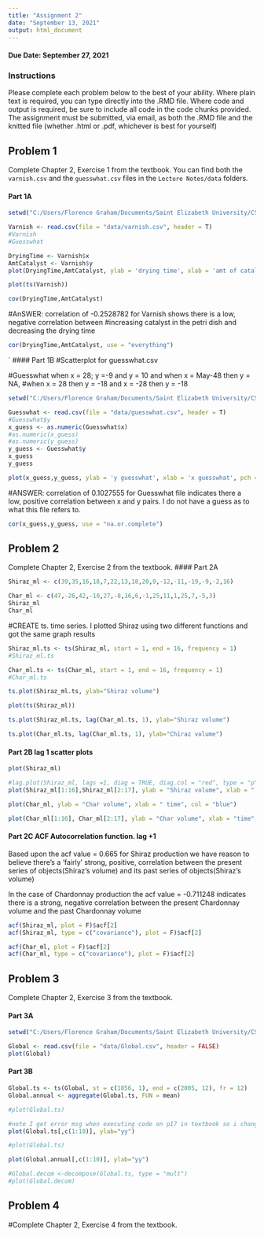```yaml
---
title: "Assignment 2"
date: "September 13, 2021"
output: html_document
---
```

#### Due Date: September 27, 2021

### Instructions
Please complete each problem below to the best of your ability. Where plain text is required, you can type directly into the .RMD file. Where code and output is required, be sure to include all code in the code chunks provided. The assignment must be submitted, via email, as both the .RMD file and the knitted file (whether .html or .pdf, whichever is best for yourself)

## Problem 1
Complete Chapter 2, Exercise 1 from the textbook. You can find both the `varnish.csv` and the `guesswhat.csv` files in the `Lecture Notes/data` folders.

#### Part 1A
```r
setwd("C:/Users/Florence Graham/Documents/Saint Elizabeth University/CS637 Time Series and Forecasting/CS-637-Time-Series-and-Forecasting-/Lecture Notes")

Varnish <- read.csv(file = "data/varnish.csv", header = T)
#Varnish 
#Guesswhat
```
```r
DryingTime <- Varnish$x
AmtCatalyst <- Varnish$y
plot(DryingTime,AmtCatalyst, ylab = 'drying time', xlab = 'amt of catalyst', pch = 1, col = 'red')
```
```r
plot(ts(Varnish))
```


```r
cov(DryingTime,AmtCatalyst)
```
#AnSWER: correlation of -0.2528782 for Varnish shows there is a low, negative correlation between #increasing catalyst in the petri dish and decreasing the drying time

```r
cor(DryingTime,AmtCatalyst, use = "everything")
```
`
#### Part 1B
#Scatterplot for guesswhat.csv

#Guesswhat when x = 28; y =-9 and y = 10 and when x = May-48 then y = NA,
#when x = 28 then y = -18 and x = -28 then y = -18

```r
setwd("C:/Users/Florence Graham/Documents/Saint Elizabeth University/CS637 Time Series and Forecasting/CS-637-Time-Series-and-Forecasting-/Lecture Notes")

Guesswhat <- read.csv(file = "data/guesswhat.csv", header = T)
#Guesswhat$y
x_guess <- as.numeric(Guesswhat$x)
#as.numeric(x_guess)
#as.numeric(y_guess)
y_guess <- Guesswhat$y
x_guess
y_guess

```
```r
plot(x_guess,y_guess, ylab = 'y guesswhat', xlab = 'x guesswhat', pch = 1, col = 'blue')
```
#ANSWER: correlation of 0.1027555 for Guesswhat file indicates there a low, positive correlation between x and y pairs.
I do not have a guess as to what this file refers to.
```r
cor(x_guess,y_guess, use = "na.or.complete")
```
## Problem 2
Complete Chapter 2, Exercise 2 from the textbook.
#### Part 2A
```r
Shiraz_ml <- c(39,35,16,18,7,22,13,18,20,9,-12,-11,-19,-9,-2,16)

Char_ml <- c(47,-26,42,-10,27,-8,16,6,-1,25,11,1,25,7,-5,3)
Shiraz_ml
Char_ml
```
#CREATE ts. time series. I plotted Shiraz using two different functions and got the same graph results
```r
Shiraz_ml.ts <- ts(Shiraz_ml, start = 1, end = 16, frequency = 1)
#Shiraz_ml.ts
```
```r
Char_ml.ts <- ts(Char_ml, start = 1, end = 16, frequency = 1)
#Char_ml.ts
```
```r
ts.plot(Shiraz_ml.ts, ylab="Shiraz volume")
```
```r
plot(ts(Shiraz_ml))
```
```r
ts.plot(Shiraz_ml.ts, lag(Char_ml.ts, 1), ylab="Shiraz volume")
```
```r
ts.plot(Char_ml.ts, lag(Char_ml.ts, 1), ylab="Chiraz volume")
```
#### Part 2B lag 1 scatter plots

```r
plot(Shiraz_ml)
```
```r
#lag.plot(Shiraz_ml, lags =1, diag = TRUE, diag.col = "red", type = "p")
plot(Shiraz_ml[1:16],Shiraz_ml[2:17], ylab = "Shiraz volume", xlab = " time", col = "red")
```
```r
plot(Char_ml, ylab = "Char volume", xlab = " time", col = "blue")
```
```r
plot(Char_ml[1:16], Char_ml[2:17], ylab = "Char volume", xlab = "time", col = "green")
```

#### Part 2C ACF Autocorrelation function. lag +1 
Based upon the acf value = 0.665 for Shiraz production
we have reason to believe there's a 'fairly' strong, positive, correlation between the present series of objects(Shiraz's volume) and its past series of objects(Shiraz's volume)  

In the case of Chardonnay production the acf value = -0.711248 indicates there is a strong, negative correlation between the present Chardonnay volume and the past Chardonnay volume
```r
acf(Shiraz_ml, plot = F)$acf[2]
acf(Shiraz_ml, type = c("covariance"), plot = F)$acf[2]

```
```r
acf(Char_ml, plot = F)$acf[2]
acf(Char_ml, type = c("covariance"), plot = F)$acf[2]
```

## Problem 3
Complete Chapter 2, Exercise 3 from the textbook.

#### Part 3A
```r
setwd("C:/Users/Florence Graham/Documents/Saint Elizabeth University/CS637 Time Series and Forecasting/CS-637-Time-Series-and-Forecasting-/Lecture Notes")

Global <- read.csv(file = "data/Global.csv", header = FALSE)
plot(Global)
```

#### Part 3B
```r
Global.ts <- ts(Global, st = c(1856, 1), end = c(2005, 12), fr = 12)
Global.annual <- aggregate(Global.ts, FUN = mean)
```
```r
#plot(Global.ts)

```
```r
#note I get error msg when executing code on p17 in textbook so i changed it 
plot(Global.ts[,c(1:10)], ylab="yy")
```
```r
#plot(Global.ts)
```
```r
plot(Global.annual[,c(1:10)], ylab="yy")
```
```r
#Global.decom <-decompose(Global.ts, type = "mult")
#plot(Global.decom)
```
## Problem 4
#Complete Chapter 2, Exercise 4 from the textbook.













